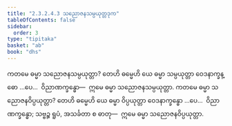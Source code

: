 ```yaml
---
title: "2.3.2.4.3 သညောဇနသမ္ပယုတ္တဒုက"
tableOfContents: false
sidebar:
  order: 3
type: "tipitaka"
basket: "ab"
book: "dhs"
---
```



<DynamicBreadcrumb />

<Division number="1132" book="dhs">

<Paragraph number="1825" book="dhs">
ကတမေ ဓမ္မာ သညောဇနသမ္ပယုတ္တာ? တေဟိ ဓမ္မေဟိ ယေ ဓမ္မာ သမ္ပယုတ္တာ ဝေဒနာက္ခန္ဓော …ပေ…  ဝိညာဏက္ခန္ဓော—  ဣမေ ဓမ္မာ သညောဇနသမ္ပယုတ္တာ.
</Paragraph>

</Division>
<Division number="1133" book="dhs">

<Paragraph number="1826" book="dhs">
ကတမေ ဓမ္မာ သညောဇနဝိပ္ပယုတ္တာ? တေဟိ ဓမ္မေဟိ ယေ ဓမ္မာ ဝိပ္ပယုတ္တာ ဝေဒနာက္ခန္ဓော …ပေ…  ဝိညာဏက္ခန္ဓော; သဗ္ဗဉ္စ ရူပံ, အသင်္ခတာ စ ဓာတု—  ဣမေ ဓမ္မာ သညောဇနဝိပ္ပယုတ္တာ.
</Paragraph>
</Division>